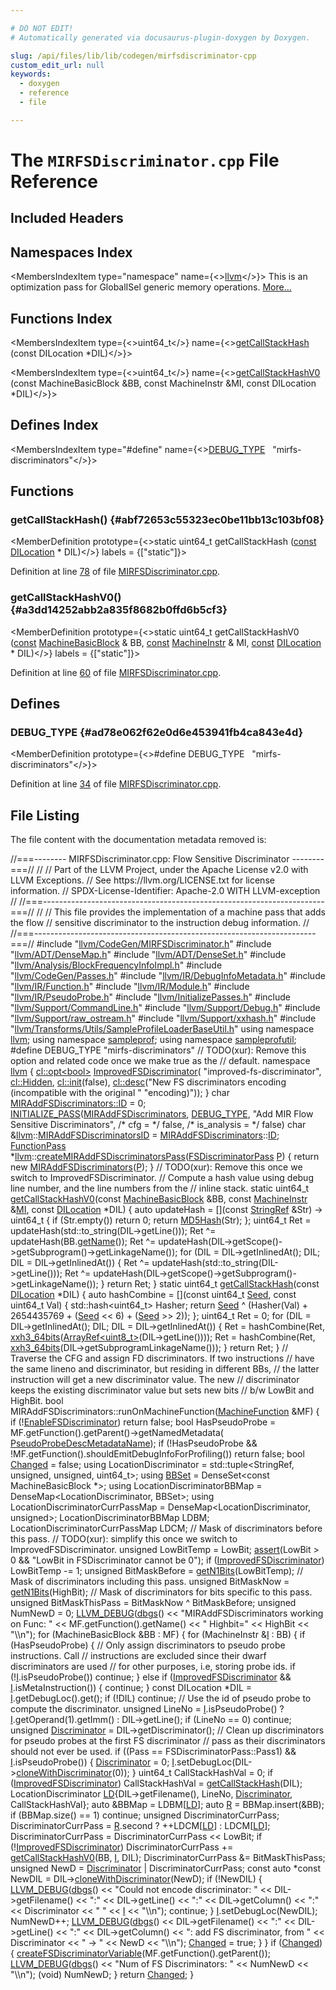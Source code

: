 ```yaml
---

# DO NOT EDIT!
# Automatically generated via docusaurus-plugin-doxygen by Doxygen.

slug: /api/files/lib/lib/codegen/mirfsdiscriminator-cpp
custom_edit_url: null
keywords:
  - doxygen
  - reference
  - file

---
```





# The `MIRFSDiscriminator.cpp` File Reference

<DoxygenPage pluginConfig={pluginConfig}>



## Included Headers

<IncludesList>
<IncludesListItem
  filePath="llvm/CodeGen/MIRFSDiscriminator.h"
  permalink="/docs/api/files/include/include/llvm/include/llvm/codegen/mirfsdiscriminator-h"
  isLocal="true" />
<IncludesListItem
  filePath="llvm/ADT/DenseMap.h"
  permalink="/docs/api/files/include/include/llvm/include/llvm/adt/densemap-h"
  isLocal="true" />
<IncludesListItem
  filePath="llvm/ADT/DenseSet.h"
  permalink="/docs/api/files/include/include/llvm/include/llvm/adt/denseset-h"
  isLocal="true" />
<IncludesListItem
  filePath="llvm/Analysis/BlockFrequencyInfoImpl.h"
  permalink="/docs/api/files/include/include/llvm/include/llvm/analysis/blockfrequencyinfoimpl-h"
  isLocal="true" />
<IncludesListItem
  filePath="llvm/CodeGen/Passes.h"
  permalink="/docs/api/files/include/include/llvm/include/llvm/codegen/passes-h"
  isLocal="true" />
<IncludesListItem
  filePath="llvm/IR/DebugInfoMetadata.h"
  permalink="/docs/api/files/include/include/llvm/include/llvm/ir/debuginfometadata-h"
  isLocal="true" />
<IncludesListItem
  filePath="llvm/IR/Function.h"
  permalink="/docs/api/files/include/include/llvm/include/llvm/ir/function-h"
  isLocal="true" />
<IncludesListItem
  filePath="llvm/IR/Module.h"
  permalink="/docs/api/files/include/include/llvm/include/llvm/ir/module-h"
  isLocal="true" />
<IncludesListItem
  filePath="llvm/IR/PseudoProbe.h"
  permalink="/docs/api/files/include/include/llvm/include/llvm/ir/pseudoprobe-h"
  isLocal="true" />
<IncludesListItem
  filePath="llvm/InitializePasses.h"
  permalink="/docs/api/files/include/include/llvm/initializepasses-h"
  isLocal="true" />
<IncludesListItem
  filePath="llvm/Support/CommandLine.h"
  permalink="/docs/api/files/include/include/llvm/include/llvm/support/commandline-h"
  isLocal="true" />
<IncludesListItem
  filePath="llvm/Support/Debug.h"
  permalink="/docs/api/files/include/include/llvm/include/llvm/support/debug-h"
  isLocal="true" />
<IncludesListItem
  filePath="llvm/Support/raw_ostream.h"
  permalink="/docs/api/files/include/include/llvm/include/llvm/support/raw-ostream-h"
  isLocal="true" />
<IncludesListItem
  filePath="llvm/Support/xxhash.h"
  permalink="/docs/api/files/include/include/llvm/include/llvm/support/xxhash-h"
  isLocal="true" />
<IncludesListItem
  filePath="llvm/Transforms/Utils/SampleProfileLoaderBaseUtil.h"
  permalink="/docs/api/files/include/include/llvm/include/llvm/transforms/include/llvm/transforms/utils/sampleprofileloaderbaseutil-h"
  isLocal="true" />
</IncludesList>

## Namespaces Index

<MembersIndex>

<MembersIndexItem
  type="namespace"
  name={<><a href="/docs/api/namespaces/llvm">llvm</a></>}>
This is an optimization pass for GlobalISel generic memory operations. <a href="/docs/api/namespaces/llvm/#details">More...</a>
</MembersIndexItem>

</MembersIndex>

## Functions Index

<MembersIndex>

<MembersIndexItem
  type={<>uint64&#95;t</>}
  name={<><a href="#abf72653c55323ec0be11bb13c103bf08">getCallStackHash</a> (const DILocation &#42;DIL)</>}>
</MembersIndexItem>

<MembersIndexItem
  type={<>uint64&#95;t</>}
  name={<><a href="#a3dd14252abb2a835f8682b0ffd6b5cf3">getCallStackHashV0</a> (const MachineBasicBlock &amp;BB, const MachineInstr &amp;MI, const DILocation &#42;DIL)</>}>
</MembersIndexItem>

</MembersIndex>

## Defines Index

<MembersIndex>

<MembersIndexItem
  type="#define"
  name={<><a href="#ad78e062f62e0d6e453941fb4ca843e4d">DEBUG&#95;TYPE</a>&nbsp;&nbsp;&nbsp;&quot;mirfs-discriminators&quot;</>}>
</MembersIndexItem>

</MembersIndex>


<SectionDefinition>

## Functions

### getCallStackHash() {#abf72653c55323ec0be11bb13c103bf08}

<MemberDefinition
  prototype={<>static uint64&#95;t getCallStackHash (<a href="/docs/api/files/lib/lib/target/lib/target/aarch64/aarch64promoteconstant-cpp/#a90f8350fecae261c25be85d38b451bff">const</a> <a href="/docs/api/classes/llvm/dilocation">DILocation</a> &#42; DIL)</>}
  labels = {["static"]}>

Definition at line <a href="#l00078">78</a> of file <a href="/docs/api/files/lib/lib/codegen/mirfsdiscriminator-cpp">MIRFSDiscriminator.cpp</a>.
</MemberDefinition>

### getCallStackHashV0() {#a3dd14252abb2a835f8682b0ffd6b5cf3}

<MemberDefinition
  prototype={<>static uint64&#95;t getCallStackHashV0 (<a href="/docs/api/files/lib/lib/target/lib/target/aarch64/aarch64promoteconstant-cpp/#a90f8350fecae261c25be85d38b451bff">const</a> <a href="/docs/api/classes/llvm/machinebasicblock">MachineBasicBlock</a> &amp; BB, <a href="/docs/api/files/lib/lib/target/lib/target/aarch64/aarch64promoteconstant-cpp/#a90f8350fecae261c25be85d38b451bff">const</a> <a href="/docs/api/classes/llvm/machineinstr">MachineInstr</a> &amp; MI, <a href="/docs/api/files/lib/lib/target/lib/target/aarch64/aarch64promoteconstant-cpp/#a90f8350fecae261c25be85d38b451bff">const</a> <a href="/docs/api/classes/llvm/dilocation">DILocation</a> &#42; DIL)</>}
  labels = {["static"]}>

Definition at line <a href="#l00060">60</a> of file <a href="/docs/api/files/lib/lib/codegen/mirfsdiscriminator-cpp">MIRFSDiscriminator.cpp</a>.
</MemberDefinition>

</SectionDefinition>

<SectionDefinition>

## Defines

### DEBUG&#95;TYPE {#ad78e062f62e0d6e453941fb4ca843e4d}

<MemberDefinition
  prototype={<>#define DEBUG&#95;TYPE&nbsp;&nbsp;&nbsp;&quot;mirfs-discriminators&quot;</>}>

Definition at line <a href="#l00034">34</a> of file <a href="/docs/api/files/lib/lib/codegen/mirfsdiscriminator-cpp">MIRFSDiscriminator.cpp</a>.
</MemberDefinition>

</SectionDefinition>

## File Listing

The file content with the documentation metadata removed is:

<ProgramListing>

<Link id="l00001" /><CodeLine lineNumber="1"><Highlight kind="comment">//===-------- MIRFSDiscriminator.cpp: Flow Sensitive Discriminator --------===//</Highlight><Highlight kind="normal"></Highlight></CodeLine>
<Link id="l00002" /><CodeLine lineNumber="2"><Highlight kind="normal"></Highlight><Highlight kind="comment">//</Highlight><Highlight kind="normal"></Highlight></CodeLine>
<Link id="l00003" /><CodeLine lineNumber="3"><Highlight kind="normal"></Highlight><Highlight kind="comment">// Part of the LLVM Project, under the Apache License v2.0 with LLVM Exceptions.</Highlight><Highlight kind="normal"></Highlight></CodeLine>
<Link id="l00004" /><CodeLine lineNumber="4"><Highlight kind="normal"></Highlight><Highlight kind="comment">// See https://llvm.org/LICENSE.txt for license information.</Highlight><Highlight kind="normal"></Highlight></CodeLine>
<Link id="l00005" /><CodeLine lineNumber="5"><Highlight kind="normal"></Highlight><Highlight kind="comment">// SPDX-License-Identifier: Apache-2.0 WITH LLVM-exception</Highlight><Highlight kind="normal"></Highlight></CodeLine>
<Link id="l00006" /><CodeLine lineNumber="6"><Highlight kind="normal"></Highlight><Highlight kind="comment">//</Highlight><Highlight kind="normal"></Highlight></CodeLine>
<Link id="l00007" /><CodeLine lineNumber="7"><Highlight kind="normal"></Highlight><Highlight kind="comment">//===----------------------------------------------------------------------===//</Highlight><Highlight kind="normal"></Highlight></CodeLine>
<Link id="l00008" /><CodeLine lineNumber="8"><Highlight kind="normal"></Highlight><Highlight kind="comment">//</Highlight><Highlight kind="normal"></Highlight></CodeLine>
<Link id="l00009" /><CodeLine lineNumber="9"><Highlight kind="normal"></Highlight><Highlight kind="comment">// This file provides the implementation of a machine pass that adds the flow</Highlight><Highlight kind="normal"></Highlight></CodeLine>
<Link id="l00010" /><CodeLine lineNumber="10"><Highlight kind="normal"></Highlight><Highlight kind="comment">// sensitive discriminator to the instruction debug information.</Highlight><Highlight kind="normal"></Highlight></CodeLine>
<Link id="l00011" /><CodeLine lineNumber="11"><Highlight kind="normal"></Highlight><Highlight kind="comment">//</Highlight><Highlight kind="normal"></Highlight></CodeLine>
<Link id="l00012" /><CodeLine lineNumber="12"><Highlight kind="normal"></Highlight><Highlight kind="comment">//===----------------------------------------------------------------------===//</Highlight><Highlight kind="normal"></Highlight></CodeLine>
<Link id="l00013" /><CodeLine lineNumber="13"><Highlight kind="normal"></Highlight></CodeLine>
<Link id="l00014" /><CodeLine lineNumber="14"><Highlight kind="normal"></Highlight><Highlight kind="preprocessor">#include &quot;<a href="/docs/api/files/include/include/llvm/include/llvm/codegen/mirfsdiscriminator-h">llvm/CodeGen/MIRFSDiscriminator.h</a>&quot;</Highlight><Highlight kind="normal"></Highlight></CodeLine>
<Link id="l00015" /><CodeLine lineNumber="15"><Highlight kind="normal"></Highlight><Highlight kind="preprocessor">#include &quot;<a href="/docs/api/files/include/include/llvm/include/llvm/adt/densemap-h">llvm/ADT/DenseMap.h</a>&quot;</Highlight><Highlight kind="normal"></Highlight></CodeLine>
<Link id="l00016" /><CodeLine lineNumber="16"><Highlight kind="normal"></Highlight><Highlight kind="preprocessor">#include &quot;<a href="/docs/api/files/include/include/llvm/include/llvm/adt/denseset-h">llvm/ADT/DenseSet.h</a>&quot;</Highlight><Highlight kind="normal"></Highlight></CodeLine>
<Link id="l00017" /><CodeLine lineNumber="17"><Highlight kind="normal"></Highlight><Highlight kind="preprocessor">#include &quot;<a href="/docs/api/files/include/include/llvm/include/llvm/analysis/blockfrequencyinfoimpl-h">llvm/Analysis/BlockFrequencyInfoImpl.h</a>&quot;</Highlight><Highlight kind="normal"></Highlight></CodeLine>
<Link id="l00018" /><CodeLine lineNumber="18"><Highlight kind="normal"></Highlight><Highlight kind="preprocessor">#include &quot;<a href="/docs/api/files/include/include/llvm/include/llvm/codegen/passes-h">llvm/CodeGen/Passes.h</a>&quot;</Highlight><Highlight kind="normal"></Highlight></CodeLine>
<Link id="l00019" /><CodeLine lineNumber="19"><Highlight kind="normal"></Highlight><Highlight kind="preprocessor">#include &quot;<a href="/docs/api/files/include/include/llvm/include/llvm/ir/debuginfometadata-h">llvm/IR/DebugInfoMetadata.h</a>&quot;</Highlight><Highlight kind="normal"></Highlight></CodeLine>
<Link id="l00020" /><CodeLine lineNumber="20"><Highlight kind="normal"></Highlight><Highlight kind="preprocessor">#include &quot;<a href="/docs/api/files/include/include/llvm/include/llvm/ir/function-h">llvm/IR/Function.h</a>&quot;</Highlight><Highlight kind="normal"></Highlight></CodeLine>
<Link id="l00021" /><CodeLine lineNumber="21"><Highlight kind="normal"></Highlight><Highlight kind="preprocessor">#include &quot;<a href="/docs/api/files/include/include/llvm/include/llvm/ir/module-h">llvm/IR/Module.h</a>&quot;</Highlight><Highlight kind="normal"></Highlight></CodeLine>
<Link id="l00022" /><CodeLine lineNumber="22"><Highlight kind="normal"></Highlight><Highlight kind="preprocessor">#include &quot;<a href="/docs/api/files/include/include/llvm/include/llvm/ir/pseudoprobe-h">llvm/IR/PseudoProbe.h</a>&quot;</Highlight><Highlight kind="normal"></Highlight></CodeLine>
<Link id="l00023" /><CodeLine lineNumber="23"><Highlight kind="normal"></Highlight><Highlight kind="preprocessor">#include &quot;<a href="/docs/api/files/include/include/llvm/initializepasses-h">llvm/InitializePasses.h</a>&quot;</Highlight><Highlight kind="normal"></Highlight></CodeLine>
<Link id="l00024" /><CodeLine lineNumber="24"><Highlight kind="normal"></Highlight><Highlight kind="preprocessor">#include &quot;<a href="/docs/api/files/include/include/llvm/include/llvm/support/commandline-h">llvm/Support/CommandLine.h</a>&quot;</Highlight><Highlight kind="normal"></Highlight></CodeLine>
<Link id="l00025" /><CodeLine lineNumber="25"><Highlight kind="normal"></Highlight><Highlight kind="preprocessor">#include &quot;<a href="/docs/api/files/include/include/llvm/include/llvm/support/debug-h">llvm/Support/Debug.h</a>&quot;</Highlight><Highlight kind="normal"></Highlight></CodeLine>
<Link id="l00026" /><CodeLine lineNumber="26"><Highlight kind="normal"></Highlight><Highlight kind="preprocessor">#include &quot;<a href="/docs/api/files/include/include/llvm/include/llvm/support/raw-ostream-h">llvm/Support/raw&#95;ostream.h</a>&quot;</Highlight><Highlight kind="normal"></Highlight></CodeLine>
<Link id="l00027" /><CodeLine lineNumber="27"><Highlight kind="normal"></Highlight><Highlight kind="preprocessor">#include &quot;<a href="/docs/api/files/include/include/llvm/include/llvm/support/xxhash-h">llvm/Support/xxhash.h</a>&quot;</Highlight><Highlight kind="normal"></Highlight></CodeLine>
<Link id="l00028" /><CodeLine lineNumber="28"><Highlight kind="normal"></Highlight><Highlight kind="preprocessor">#include &quot;<a href="/docs/api/files/include/include/llvm/include/llvm/transforms/include/llvm/transforms/utils/sampleprofileloaderbaseutil-h">llvm/Transforms/Utils/SampleProfileLoaderBaseUtil.h</a>&quot;</Highlight><Highlight kind="normal"></Highlight></CodeLine>
<Link id="l00029" /><CodeLine lineNumber="29"><Highlight kind="normal"></Highlight></CodeLine>
<Link id="l00030" /><CodeLine lineNumber="30"><Highlight kind="normal"></Highlight><Highlight kind="keyword">using namespace </Highlight><Highlight kind="normal"><a href="/docs/api/namespaces/llvm">llvm</a>;</Highlight></CodeLine>
<Link id="l00031" /><CodeLine lineNumber="31"><Highlight kind="normal"></Highlight><Highlight kind="keyword">using namespace </Highlight><Highlight kind="normal"><a href="/docs/api/namespaces/llvm/sampleprof">sampleprof</a>;</Highlight></CodeLine>
<Link id="l00032" /><CodeLine lineNumber="32"><Highlight kind="normal"></Highlight><Highlight kind="keyword">using namespace </Highlight><Highlight kind="normal"><a href="/docs/api/namespaces/llvm/sampleprofutil">sampleprofutil</a>;</Highlight></CodeLine>
<Link id="l00033" /><CodeLine lineNumber="33"><Highlight kind="normal"></Highlight></CodeLine>
<Link id="l00034" /><CodeLine lineNumber="34" lineLink="#ad78e062f62e0d6e453941fb4ca843e4d"><Highlight kind="normal"></Highlight><Highlight kind="preprocessor">#define DEBUG&#95;TYPE &quot;mirfs-discriminators&quot;</Highlight><Highlight kind="normal"></Highlight></CodeLine>
<Link id="l00035" /><CodeLine lineNumber="35"><Highlight kind="normal"></Highlight></CodeLine>
<Link id="l00036" /><CodeLine lineNumber="36"><Highlight kind="normal"></Highlight><Highlight kind="comment">// TODO(xur): Remove this option and related code once we make true as the</Highlight><Highlight kind="normal"></Highlight></CodeLine>
<Link id="l00037" /><CodeLine lineNumber="37"><Highlight kind="normal"></Highlight><Highlight kind="comment">// default.</Highlight><Highlight kind="normal"></Highlight></CodeLine>
<Link id="l00038" /><CodeLine lineNumber="38"><Highlight kind="normal"></Highlight><Highlight kind="keyword">namespace </Highlight><Highlight kind="normal"><a href="/docs/api/namespaces/llvm">llvm</a> &#123;</Highlight></CodeLine>
<Link id="l00039" /><CodeLine lineNumber="39"><Highlight kind="normal"><a href="/docs/api/classes/llvm/cl/opt">cl::opt&lt;bool&gt;</a> <a href="/docs/api/namespaces/llvm/#a90b03a5ed7ead5551ff645caf7804633">ImprovedFSDiscriminator</a>(</Highlight></CodeLine>
<Link id="l00040" /><CodeLine lineNumber="40"><Highlight kind="normal">    </Highlight><Highlight kind="stringliteral">&quot;improved-fs-discriminator&quot;</Highlight><Highlight kind="normal">, <a href="/docs/api/namespaces/llvm/cl/#a68075925a54790e71ca790e1d4f21a40a263ac008d8d31f13ce460395fc4cf7e6">cl::Hidden</a>, <a href="/docs/api/namespaces/llvm/cl/#ac12e6a8f3a1b511f0dee2ed6de0ae806">cl::init</a>(</Highlight><Highlight kind="keyword">false</Highlight><Highlight kind="normal">),</Highlight></CodeLine>
<Link id="l00041" /><CodeLine lineNumber="41"><Highlight kind="normal">    <a href="/docs/api/structs/llvm/cl/desc">cl::desc</a>(</Highlight><Highlight kind="stringliteral">&quot;New FS discriminators encoding (incompatible with the original &quot;</Highlight><Highlight kind="normal"></Highlight></CodeLine>
<Link id="l00042" /><CodeLine lineNumber="42"><Highlight kind="normal">             </Highlight><Highlight kind="stringliteral">&quot;encoding)&quot;</Highlight><Highlight kind="normal">));</Highlight></CodeLine>
<Link id="l00043" /><CodeLine lineNumber="43"><Highlight kind="normal">&#125;</Highlight></CodeLine>
<Link id="l00044" /><CodeLine lineNumber="44"><Highlight kind="normal"></Highlight></CodeLine>
<Link id="l00045" /><CodeLine lineNumber="45"><Highlight kind="normal"></Highlight><Highlight kind="keywordtype">char</Highlight><Highlight kind="normal"> <a href="/docs/api/classes/llvm/miraddfsdiscriminators/#ae58d5a039d3c614f3c71e2db8346289a">MIRAddFSDiscriminators::ID</a> = 0;</Highlight></CodeLine>
<Link id="l00046" /><CodeLine lineNumber="46"><Highlight kind="normal"></Highlight></CodeLine>
<Link id="l00047" /><CodeLine lineNumber="47"><Highlight kind="normal"><a href="/docs/api/files/include/include/llvm/passsupport-h/#af807c9595d50b45c0008924c4679c85c">INITIALIZE&#95;PASS</a>(<a href="/docs/api/classes/llvm/miraddfsdiscriminators">MIRAddFSDiscriminators</a>, <a href="/docs/api/files/include/include/llvm/include/llvm/adt/genericcycleimpl-h/#ad78e062f62e0d6e453941fb4ca843e4d">DEBUG&#95;TYPE</a>,</Highlight></CodeLine>
<Link id="l00048" /><CodeLine lineNumber="48"><Highlight kind="normal">                </Highlight><Highlight kind="stringliteral">&quot;Add MIR Flow Sensitive Discriminators&quot;</Highlight><Highlight kind="normal">,</Highlight></CodeLine>
<Link id="l00049" /><CodeLine lineNumber="49"><Highlight kind="normal">                </Highlight><Highlight kind="comment">/&#42; cfg = &#42;/</Highlight><Highlight kind="normal"> </Highlight><Highlight kind="keyword">false</Highlight><Highlight kind="normal">, </Highlight><Highlight kind="comment">/&#42; is&#95;analysis = &#42;/</Highlight><Highlight kind="normal"> </Highlight><Highlight kind="keyword">false</Highlight><Highlight kind="normal">)</Highlight></CodeLine>
<Link id="l00050" /><CodeLine lineNumber="50"><Highlight kind="normal"></Highlight></CodeLine>
<Link id="l00051" /><CodeLine lineNumber="51"><Highlight kind="normal">char &amp;<a href="/docs/api/namespaces/llvm">llvm</a>::<a href="/docs/api/namespaces/llvm/#aff0f9ad49b94528b03f96348c9e86766">MIRAddFSDiscriminatorsID</a> = <a href="/docs/api/classes/llvm/miraddfsdiscriminators">MIRAddFSDiscriminators</a>::<a href="/docs/api/namespaces/llvm/callingconv/#abdf8cf606905c10634e831390981b0ed">ID</a>;</Highlight></CodeLine>
<Link id="l00052" /><CodeLine lineNumber="52"><Highlight kind="normal"></Highlight></CodeLine>
<Link id="l00053" /><CodeLine lineNumber="53"><Highlight kind="normal"><a href="/docs/api/classes/llvm/functionpass">FunctionPass</a> &#42;<a href="/docs/api/namespaces/llvm">llvm</a>::<a href="/docs/api/namespaces/llvm/#a6571fcc094cdcae5849b2e4252629db4">createMIRAddFSDiscriminatorsPass</a>(<a href="/docs/api/namespaces/llvm/sampleprof/#a702f69807459cc25db5754a5f179d3fc">FSDiscriminatorPass</a> <a href="/docs/api/files/lib/lib/option/option-cpp/#a04665169063c8ca1f2ea96c27fc7c2b2">P</a>) &#123;</Highlight></CodeLine>
<Link id="l00054" /><CodeLine lineNumber="54"><Highlight kind="normal">  </Highlight><Highlight kind="keywordflow">return</Highlight><Highlight kind="normal"> </Highlight><Highlight kind="keyword">new</Highlight><Highlight kind="normal"> <a href="/docs/api/classes/llvm/miraddfsdiscriminators">MIRAddFSDiscriminators</a>(<a href="/docs/api/files/lib/lib/option/option-cpp/#a04665169063c8ca1f2ea96c27fc7c2b2">P</a>);</Highlight></CodeLine>
<Link id="l00055" /><CodeLine lineNumber="55"><Highlight kind="normal">&#125;</Highlight></CodeLine>
<Link id="l00056" /><CodeLine lineNumber="56"><Highlight kind="normal"></Highlight></CodeLine>
<Link id="l00057" /><CodeLine lineNumber="57"><Highlight kind="normal"></Highlight><Highlight kind="comment">// TODO(xur): Remove this once we switch to ImprovedFSDiscriminator.</Highlight><Highlight kind="normal"></Highlight></CodeLine>
<Link id="l00058" /><CodeLine lineNumber="58"><Highlight kind="normal"></Highlight><Highlight kind="comment">// Compute a hash value using debug line number, and the line numbers from the</Highlight><Highlight kind="normal"></Highlight></CodeLine>
<Link id="l00059" /><CodeLine lineNumber="59"><Highlight kind="normal"></Highlight><Highlight kind="comment">// inline stack.</Highlight><Highlight kind="normal"></Highlight></CodeLine>
<Link id="l00060" /><CodeLine lineNumber="60" lineLink="#a3dd14252abb2a835f8682b0ffd6b5cf3"><Highlight kind="normal"></Highlight><Highlight kind="keyword">static</Highlight><Highlight kind="normal"> uint64&#95;t <a href="#a3dd14252abb2a835f8682b0ffd6b5cf3">getCallStackHashV0</a>(</Highlight><Highlight kind="keyword">const</Highlight><Highlight kind="normal"> <a href="/docs/api/classes/llvm/machinebasicblock">MachineBasicBlock</a> &amp;BB,</Highlight></CodeLine>
<Link id="l00061" /><CodeLine lineNumber="61"><Highlight kind="normal">                                   </Highlight><Highlight kind="keyword">const</Highlight><Highlight kind="normal"> <a href="/docs/api/classes/llvm/machineinstr">MachineInstr</a> &amp;<a href="/docs/api/files/lib/lib/codegen/lib/codegen/globalisel/irtranslator-cpp/#abe44dfdea65b4f7e11e0a608ab708b76">MI</a>,</Highlight></CodeLine>
<Link id="l00062" /><CodeLine lineNumber="62"><Highlight kind="normal">                                   </Highlight><Highlight kind="keyword">const</Highlight><Highlight kind="normal"> <a href="/docs/api/classes/llvm/dilocation">DILocation</a> &#42;DIL) &#123;</Highlight></CodeLine>
<Link id="l00063" /><CodeLine lineNumber="63"><Highlight kind="normal">  </Highlight><Highlight kind="keyword">auto</Highlight><Highlight kind="normal"> updateHash = &#91;&#93;(</Highlight><Highlight kind="keyword">const</Highlight><Highlight kind="normal"> <a href="/docs/api/classes/llvm/stringref">StringRef</a> &amp;Str) -&gt; uint64&#95;t &#123;</Highlight></CodeLine>
<Link id="l00064" /><CodeLine lineNumber="64"><Highlight kind="normal">    </Highlight><Highlight kind="keywordflow">if</Highlight><Highlight kind="normal"> (Str.empty())</Highlight></CodeLine>
<Link id="l00065" /><CodeLine lineNumber="65"><Highlight kind="normal">      </Highlight><Highlight kind="keywordflow">return</Highlight><Highlight kind="normal"> 0;</Highlight></CodeLine>
<Link id="l00066" /><CodeLine lineNumber="66"><Highlight kind="normal">    </Highlight><Highlight kind="keywordflow">return</Highlight><Highlight kind="normal"> <a href="/docs/api/namespaces/llvm/sampleprof/#a8e89e6935aaf48cde9d60fd12a3dae0f">MD5Hash</a>(Str);</Highlight></CodeLine>
<Link id="l00067" /><CodeLine lineNumber="67"><Highlight kind="normal">  &#125;;</Highlight></CodeLine>
<Link id="l00068" /><CodeLine lineNumber="68"><Highlight kind="normal">  uint64&#95;t Ret = updateHash(std::to&#95;string(DIL-&gt;getLine()));</Highlight></CodeLine>
<Link id="l00069" /><CodeLine lineNumber="69"><Highlight kind="normal">  Ret ^= updateHash(BB.<a href="/docs/api/classes/llvm/machinebasicblock/#aedf6cb1135961f41f39dc58ca8576123">getName</a>());</Highlight></CodeLine>
<Link id="l00070" /><CodeLine lineNumber="70"><Highlight kind="normal">  Ret ^= updateHash(DIL-&gt;getScope()-&gt;getSubprogram()-&gt;getLinkageName());</Highlight></CodeLine>
<Link id="l00071" /><CodeLine lineNumber="71"><Highlight kind="normal">  </Highlight><Highlight kind="keywordflow">for</Highlight><Highlight kind="normal"> (DIL = DIL-&gt;getInlinedAt(); DIL; DIL = DIL-&gt;getInlinedAt()) &#123;</Highlight></CodeLine>
<Link id="l00072" /><CodeLine lineNumber="72"><Highlight kind="normal">    Ret ^= updateHash(std::to&#95;string(DIL-&gt;getLine()));</Highlight></CodeLine>
<Link id="l00073" /><CodeLine lineNumber="73"><Highlight kind="normal">    Ret ^= updateHash(DIL-&gt;getScope()-&gt;getSubprogram()-&gt;getLinkageName());</Highlight></CodeLine>
<Link id="l00074" /><CodeLine lineNumber="74"><Highlight kind="normal">  &#125;</Highlight></CodeLine>
<Link id="l00075" /><CodeLine lineNumber="75"><Highlight kind="normal">  </Highlight><Highlight kind="keywordflow">return</Highlight><Highlight kind="normal"> Ret;</Highlight></CodeLine>
<Link id="l00076" /><CodeLine lineNumber="76"><Highlight kind="normal">&#125;</Highlight></CodeLine>
<Link id="l00077" /><CodeLine lineNumber="77"><Highlight kind="normal"></Highlight></CodeLine>
<Link id="l00078" /><CodeLine lineNumber="78" lineLink="#abf72653c55323ec0be11bb13c103bf08"><Highlight kind="normal"></Highlight><Highlight kind="keyword">static</Highlight><Highlight kind="normal"> uint64&#95;t <a href="#abf72653c55323ec0be11bb13c103bf08">getCallStackHash</a>(</Highlight><Highlight kind="keyword">const</Highlight><Highlight kind="normal"> <a href="/docs/api/classes/llvm/dilocation">DILocation</a> &#42;DIL) &#123;</Highlight></CodeLine>
<Link id="l00079" /><CodeLine lineNumber="79"><Highlight kind="normal">  </Highlight><Highlight kind="keyword">auto</Highlight><Highlight kind="normal"> hashCombine = &#91;&#93;(</Highlight><Highlight kind="keyword">const</Highlight><Highlight kind="normal"> uint64&#95;t <a href="/docs/api/files/lib/lib/support/randomnumbergenerator-cpp/#a0c7bb0b4761ae4c3f875fb9b0a235a93">Seed</a>, </Highlight><Highlight kind="keyword">const</Highlight><Highlight kind="normal"> uint64&#95;t Val) &#123;</Highlight></CodeLine>
<Link id="l00080" /><CodeLine lineNumber="80"><Highlight kind="normal">    std::hash&lt;uint64&#95;t&gt; Hasher;</Highlight></CodeLine>
<Link id="l00081" /><CodeLine lineNumber="81"><Highlight kind="normal">    </Highlight><Highlight kind="keywordflow">return</Highlight><Highlight kind="normal"> <a href="/docs/api/files/lib/lib/support/randomnumbergenerator-cpp/#a0c7bb0b4761ae4c3f875fb9b0a235a93">Seed</a> ^ (Hasher(Val) + 2654435769 + (<a href="/docs/api/files/lib/lib/support/randomnumbergenerator-cpp/#a0c7bb0b4761ae4c3f875fb9b0a235a93">Seed</a> &lt;&lt; 6) + (<a href="/docs/api/files/lib/lib/support/randomnumbergenerator-cpp/#a0c7bb0b4761ae4c3f875fb9b0a235a93">Seed</a> &gt;&gt; 2));</Highlight></CodeLine>
<Link id="l00082" /><CodeLine lineNumber="82"><Highlight kind="normal">  &#125;;</Highlight></CodeLine>
<Link id="l00083" /><CodeLine lineNumber="83"><Highlight kind="normal">  uint64&#95;t Ret = 0;</Highlight></CodeLine>
<Link id="l00084" /><CodeLine lineNumber="84"><Highlight kind="normal">  </Highlight><Highlight kind="keywordflow">for</Highlight><Highlight kind="normal"> (DIL = DIL-&gt;getInlinedAt(); DIL; DIL = DIL-&gt;getInlinedAt()) &#123;</Highlight></CodeLine>
<Link id="l00085" /><CodeLine lineNumber="85"><Highlight kind="normal">    Ret = hashCombine(Ret, <a href="/docs/api/namespaces/llvm/#a23db35042db15bf83edbd2250ea0ee90">xxh3&#95;64bits</a>(<a href="/docs/api/classes/llvm/arrayref">ArrayRef&lt;uint8&#95;t&gt;</a>(DIL-&gt;getLine())));</Highlight></CodeLine>
<Link id="l00086" /><CodeLine lineNumber="86"><Highlight kind="normal">    Ret = hashCombine(Ret, <a href="/docs/api/namespaces/llvm/#a23db35042db15bf83edbd2250ea0ee90">xxh3&#95;64bits</a>(DIL-&gt;getSubprogramLinkageName()));</Highlight></CodeLine>
<Link id="l00087" /><CodeLine lineNumber="87"><Highlight kind="normal">  &#125;</Highlight></CodeLine>
<Link id="l00088" /><CodeLine lineNumber="88"><Highlight kind="normal">  </Highlight><Highlight kind="keywordflow">return</Highlight><Highlight kind="normal"> Ret;</Highlight></CodeLine>
<Link id="l00089" /><CodeLine lineNumber="89"><Highlight kind="normal">&#125;</Highlight></CodeLine>
<Link id="l00090" /><CodeLine lineNumber="90"><Highlight kind="normal"></Highlight></CodeLine>
<Link id="l00091" /><CodeLine lineNumber="91"><Highlight kind="normal"></Highlight><Highlight kind="comment">// Traverse the CFG and assign FD discriminators. If two instructions</Highlight><Highlight kind="normal"></Highlight></CodeLine>
<Link id="l00092" /><CodeLine lineNumber="92"><Highlight kind="normal"></Highlight><Highlight kind="comment">// have the same lineno and discriminator, but residing in different BBs,</Highlight><Highlight kind="normal"></Highlight></CodeLine>
<Link id="l00093" /><CodeLine lineNumber="93"><Highlight kind="normal"></Highlight><Highlight kind="comment">// the latter instruction will get a new discriminator value. The new</Highlight><Highlight kind="normal"></Highlight></CodeLine>
<Link id="l00094" /><CodeLine lineNumber="94"><Highlight kind="normal"></Highlight><Highlight kind="comment">// discriminator keeps the existing discriminator value but sets new bits</Highlight><Highlight kind="normal"></Highlight></CodeLine>
<Link id="l00095" /><CodeLine lineNumber="95"><Highlight kind="normal"></Highlight><Highlight kind="comment">// b/w LowBit and HighBit.</Highlight><Highlight kind="normal"></Highlight></CodeLine>
<Link id="l00096" /><CodeLine lineNumber="96"><Highlight kind="normal"></Highlight><Highlight kind="keywordtype">bool</Highlight><Highlight kind="normal"> MIRAddFSDiscriminators::runOnMachineFunction(<a href="/docs/api/classes/llvm/machinefunction">MachineFunction</a> &amp;MF) &#123;</Highlight></CodeLine>
<Link id="l00097" /><CodeLine lineNumber="97"><Highlight kind="normal">  </Highlight><Highlight kind="keywordflow">if</Highlight><Highlight kind="normal"> (!<a href="/docs/api/namespaces/llvm/#a61cf315897c96016607a2b8d5916a64d">EnableFSDiscriminator</a>)</Highlight></CodeLine>
<Link id="l00098" /><CodeLine lineNumber="98"><Highlight kind="normal">    </Highlight><Highlight kind="keywordflow">return</Highlight><Highlight kind="normal"> </Highlight><Highlight kind="keyword">false</Highlight><Highlight kind="normal">;</Highlight></CodeLine>
<Link id="l00099" /><CodeLine lineNumber="99"><Highlight kind="normal"></Highlight></CodeLine>
<Link id="l00100" /><CodeLine lineNumber="100"><Highlight kind="normal">  </Highlight><Highlight kind="keywordtype">bool</Highlight><Highlight kind="normal"> HasPseudoProbe = MF.getFunction().getParent()-&gt;getNamedMetadata(</Highlight></CodeLine>
<Link id="l00101" /><CodeLine lineNumber="101"><Highlight kind="normal">      <a href="/docs/api/namespaces/llvm/#afe8cddc1b878bbfc7598e672f96cfbf1">PseudoProbeDescMetadataName</a>);</Highlight></CodeLine>
<Link id="l00102" /><CodeLine lineNumber="102"><Highlight kind="normal"></Highlight></CodeLine>
<Link id="l00103" /><CodeLine lineNumber="103"><Highlight kind="normal">  </Highlight><Highlight kind="keywordflow">if</Highlight><Highlight kind="normal"> (!HasPseudoProbe &amp;&amp; !MF.getFunction().shouldEmitDebugInfoForProfiling())</Highlight></CodeLine>
<Link id="l00104" /><CodeLine lineNumber="104"><Highlight kind="normal">    </Highlight><Highlight kind="keywordflow">return</Highlight><Highlight kind="normal"> </Highlight><Highlight kind="keyword">false</Highlight><Highlight kind="normal">;</Highlight></CodeLine>
<Link id="l00105" /><CodeLine lineNumber="105"><Highlight kind="normal"></Highlight></CodeLine>
<Link id="l00106" /><CodeLine lineNumber="106"><Highlight kind="normal">  </Highlight><Highlight kind="keywordtype">bool</Highlight><Highlight kind="normal"> <a href="/docs/api/groups/arcopt/#gaa57b1a4e6a1c79233913139635169cf1">Changed</a> = </Highlight><Highlight kind="keyword">false</Highlight><Highlight kind="normal">;</Highlight></CodeLine>
<Link id="l00107" /><CodeLine lineNumber="107"><Highlight kind="normal">  </Highlight><Highlight kind="keyword">using </Highlight><Highlight kind="normal">LocationDiscriminator =</Highlight></CodeLine>
<Link id="l00108" /><CodeLine lineNumber="108"><Highlight kind="normal">      std::tuple&lt;StringRef, unsigned, unsigned, uint64&#95;t&gt;;</Highlight></CodeLine>
<Link id="l00109" /><CodeLine lineNumber="109"><Highlight kind="normal">  </Highlight><Highlight kind="keyword">using </Highlight><Highlight kind="normal"><a href="/docs/api/namespaces/anonymous-structurizecfg-cpp-/#a68d8ef4336337d48e93d2695078eaa8a">BBSet</a> = DenseSet&lt;const MachineBasicBlock &#42;&gt;;</Highlight></CodeLine>
<Link id="l00110" /><CodeLine lineNumber="110"><Highlight kind="normal">  </Highlight><Highlight kind="keyword">using </Highlight><Highlight kind="normal">LocationDiscriminatorBBMap = DenseMap&lt;LocationDiscriminator, BBSet&gt;;</Highlight></CodeLine>
<Link id="l00111" /><CodeLine lineNumber="111"><Highlight kind="normal">  </Highlight><Highlight kind="keyword">using </Highlight><Highlight kind="normal">LocationDiscriminatorCurrPassMap =</Highlight></CodeLine>
<Link id="l00112" /><CodeLine lineNumber="112"><Highlight kind="normal">      DenseMap&lt;LocationDiscriminator, unsigned&gt;;</Highlight></CodeLine>
<Link id="l00113" /><CodeLine lineNumber="113"><Highlight kind="normal"></Highlight></CodeLine>
<Link id="l00114" /><CodeLine lineNumber="114"><Highlight kind="normal">  LocationDiscriminatorBBMap LDBM;</Highlight></CodeLine>
<Link id="l00115" /><CodeLine lineNumber="115"><Highlight kind="normal">  LocationDiscriminatorCurrPassMap LDCM;</Highlight></CodeLine>
<Link id="l00116" /><CodeLine lineNumber="116"><Highlight kind="normal"></Highlight></CodeLine>
<Link id="l00117" /><CodeLine lineNumber="117"><Highlight kind="normal">  </Highlight><Highlight kind="comment">// Mask of discriminators before this pass.</Highlight><Highlight kind="normal"></Highlight></CodeLine>
<Link id="l00118" /><CodeLine lineNumber="118"><Highlight kind="normal">  </Highlight><Highlight kind="comment">// TODO(xur): simplify this once we switch to ImprovedFSDiscriminator.</Highlight><Highlight kind="normal"></Highlight></CodeLine>
<Link id="l00119" /><CodeLine lineNumber="119"><Highlight kind="normal">  </Highlight><Highlight kind="keywordtype">unsigned</Highlight><Highlight kind="normal"> LowBitTemp = LowBit;</Highlight></CodeLine>
<Link id="l00120" /><CodeLine lineNumber="120"><Highlight kind="normal">  <a href="/docs/api/files/lib/lib/target/lib/target/amdgpu/silowercontrolflow-cpp/#a4868c5d81c5ccc98c47aeab6244346a0">assert</a>(LowBit &gt; 0 &amp;&amp; </Highlight><Highlight kind="stringliteral">&quot;LowBit in FSDiscriminator cannot be 0&quot;</Highlight><Highlight kind="normal">);</Highlight></CodeLine>
<Link id="l00121" /><CodeLine lineNumber="121"><Highlight kind="normal">  </Highlight><Highlight kind="keywordflow">if</Highlight><Highlight kind="normal"> (<a href="/docs/api/namespaces/llvm/#a90b03a5ed7ead5551ff645caf7804633">ImprovedFSDiscriminator</a>)</Highlight></CodeLine>
<Link id="l00122" /><CodeLine lineNumber="122"><Highlight kind="normal">    LowBitTemp -= 1;</Highlight></CodeLine>
<Link id="l00123" /><CodeLine lineNumber="123"><Highlight kind="normal">  </Highlight><Highlight kind="keywordtype">unsigned</Highlight><Highlight kind="normal"> BitMaskBefore = <a href="/docs/api/namespaces/llvm/#aa860d116fc20fde892f7485b706f9139">getN1Bits</a>(LowBitTemp);</Highlight></CodeLine>
<Link id="l00124" /><CodeLine lineNumber="124"><Highlight kind="normal">  </Highlight><Highlight kind="comment">// Mask of discriminators including this pass.</Highlight><Highlight kind="normal"></Highlight></CodeLine>
<Link id="l00125" /><CodeLine lineNumber="125"><Highlight kind="normal">  </Highlight><Highlight kind="keywordtype">unsigned</Highlight><Highlight kind="normal"> BitMaskNow = <a href="/docs/api/namespaces/llvm/#aa860d116fc20fde892f7485b706f9139">getN1Bits</a>(HighBit);</Highlight></CodeLine>
<Link id="l00126" /><CodeLine lineNumber="126"><Highlight kind="normal">  </Highlight><Highlight kind="comment">// Mask of discriminators for bits specific to this pass.</Highlight><Highlight kind="normal"></Highlight></CodeLine>
<Link id="l00127" /><CodeLine lineNumber="127"><Highlight kind="normal">  </Highlight><Highlight kind="keywordtype">unsigned</Highlight><Highlight kind="normal"> BitMaskThisPass = BitMaskNow ^ BitMaskBefore;</Highlight></CodeLine>
<Link id="l00128" /><CodeLine lineNumber="128"><Highlight kind="normal">  </Highlight><Highlight kind="keywordtype">unsigned</Highlight><Highlight kind="normal"> NumNewD = 0;</Highlight></CodeLine>
<Link id="l00129" /><CodeLine lineNumber="129"><Highlight kind="normal"></Highlight></CodeLine>
<Link id="l00130" /><CodeLine lineNumber="130"><Highlight kind="normal">  <a href="/docs/api/files/include/include/llvm/include/llvm/support/debug-h/#a196897517069dda1bdb549e24468f7d7">LLVM&#95;DEBUG</a>(<a href="/docs/api/namespaces/llvm/#a7c46c742c31be54870e2038048e6b391">dbgs</a>() &lt;&lt; </Highlight><Highlight kind="stringliteral">&quot;MIRAddFSDiscriminators working on Func: &quot;</Highlight><Highlight kind="normal"></Highlight></CodeLine>
<Link id="l00131" /><CodeLine lineNumber="131"><Highlight kind="normal">                    &lt;&lt; MF.getFunction().getName() &lt;&lt; </Highlight><Highlight kind="stringliteral">&quot; Highbit=&quot;</Highlight><Highlight kind="normal"> &lt;&lt; HighBit</Highlight></CodeLine>
<Link id="l00132" /><CodeLine lineNumber="132"><Highlight kind="normal">                    &lt;&lt; </Highlight><Highlight kind="stringliteral">&quot;\\n&quot;</Highlight><Highlight kind="normal">);</Highlight></CodeLine>
<Link id="l00133" /><CodeLine lineNumber="133"><Highlight kind="normal"></Highlight></CodeLine>
<Link id="l00134" /><CodeLine lineNumber="134"><Highlight kind="normal">  </Highlight><Highlight kind="keywordflow">for</Highlight><Highlight kind="normal"> (MachineBasicBlock &amp;BB : MF) &#123;</Highlight></CodeLine>
<Link id="l00135" /><CodeLine lineNumber="135"><Highlight kind="normal">    </Highlight><Highlight kind="keywordflow">for</Highlight><Highlight kind="normal"> (MachineInstr &amp;<a href="/docs/api/files/lib/lib/support/md5-cpp/#ac0eafdc9ee161b71e7af98af736952fd">I</a> : BB) &#123;</Highlight></CodeLine>
<Link id="l00136" /><CodeLine lineNumber="136"><Highlight kind="normal">      </Highlight><Highlight kind="keywordflow">if</Highlight><Highlight kind="normal"> (HasPseudoProbe) &#123;</Highlight></CodeLine>
<Link id="l00137" /><CodeLine lineNumber="137"><Highlight kind="normal">        </Highlight><Highlight kind="comment">// Only assign discriminators to pseudo probe instructions. Call</Highlight><Highlight kind="normal"></Highlight></CodeLine>
<Link id="l00138" /><CodeLine lineNumber="138"><Highlight kind="normal">        </Highlight><Highlight kind="comment">// instructions are excluded since their dwarf discriminators are used</Highlight><Highlight kind="normal"></Highlight></CodeLine>
<Link id="l00139" /><CodeLine lineNumber="139"><Highlight kind="normal">        </Highlight><Highlight kind="comment">// for other purposes, i.e, storing probe ids.</Highlight><Highlight kind="normal"></Highlight></CodeLine>
<Link id="l00140" /><CodeLine lineNumber="140"><Highlight kind="normal">        </Highlight><Highlight kind="keywordflow">if</Highlight><Highlight kind="normal"> (!<a href="/docs/api/files/lib/lib/support/md5-cpp/#ac0eafdc9ee161b71e7af98af736952fd">I</a>.isPseudoProbe())</Highlight></CodeLine>
<Link id="l00141" /><CodeLine lineNumber="141"><Highlight kind="normal">          </Highlight><Highlight kind="keywordflow">continue</Highlight><Highlight kind="normal">;</Highlight></CodeLine>
<Link id="l00142" /><CodeLine lineNumber="142"><Highlight kind="normal">      &#125; </Highlight><Highlight kind="keywordflow">else</Highlight><Highlight kind="normal"> </Highlight><Highlight kind="keywordflow">if</Highlight><Highlight kind="normal"> (<a href="/docs/api/namespaces/llvm/#a90b03a5ed7ead5551ff645caf7804633">ImprovedFSDiscriminator</a> &amp;&amp; <a href="/docs/api/files/lib/lib/support/md5-cpp/#ac0eafdc9ee161b71e7af98af736952fd">I</a>.isMetaInstruction()) &#123;</Highlight></CodeLine>
<Link id="l00143" /><CodeLine lineNumber="143"><Highlight kind="normal">        </Highlight><Highlight kind="keywordflow">continue</Highlight><Highlight kind="normal">;</Highlight></CodeLine>
<Link id="l00144" /><CodeLine lineNumber="144"><Highlight kind="normal">      &#125;</Highlight></CodeLine>
<Link id="l00145" /><CodeLine lineNumber="145"><Highlight kind="normal">      </Highlight><Highlight kind="keyword">const</Highlight><Highlight kind="normal"> DILocation &#42;DIL = <a href="/docs/api/files/lib/lib/support/md5-cpp/#ac0eafdc9ee161b71e7af98af736952fd">I</a>.getDebugLoc().get();</Highlight></CodeLine>
<Link id="l00146" /><CodeLine lineNumber="146"><Highlight kind="normal">      </Highlight><Highlight kind="keywordflow">if</Highlight><Highlight kind="normal"> (!DIL)</Highlight></CodeLine>
<Link id="l00147" /><CodeLine lineNumber="147"><Highlight kind="normal">        </Highlight><Highlight kind="keywordflow">continue</Highlight><Highlight kind="normal">;</Highlight></CodeLine>
<Link id="l00148" /><CodeLine lineNumber="148"><Highlight kind="normal"></Highlight></CodeLine>
<Link id="l00149" /><CodeLine lineNumber="149"><Highlight kind="normal">      </Highlight><Highlight kind="comment">// Use the id of pseudo probe to compute the discriminator.</Highlight><Highlight kind="normal"></Highlight></CodeLine>
<Link id="l00150" /><CodeLine lineNumber="150"><Highlight kind="normal">      </Highlight><Highlight kind="keywordtype">unsigned</Highlight><Highlight kind="normal"> LineNo =</Highlight></CodeLine>
<Link id="l00151" /><CodeLine lineNumber="151"><Highlight kind="normal">          <a href="/docs/api/files/lib/lib/support/md5-cpp/#ac0eafdc9ee161b71e7af98af736952fd">I</a>.isPseudoProbe() ? <a href="/docs/api/files/lib/lib/support/md5-cpp/#ac0eafdc9ee161b71e7af98af736952fd">I</a>.getOperand(1).getImm() : DIL-&gt;getLine();</Highlight></CodeLine>
<Link id="l00152" /><CodeLine lineNumber="152"><Highlight kind="normal">      </Highlight><Highlight kind="keywordflow">if</Highlight><Highlight kind="normal"> (LineNo == 0)</Highlight></CodeLine>
<Link id="l00153" /><CodeLine lineNumber="153"><Highlight kind="normal">        </Highlight><Highlight kind="keywordflow">continue</Highlight><Highlight kind="normal">;</Highlight></CodeLine>
<Link id="l00154" /><CodeLine lineNumber="154"><Highlight kind="normal">      </Highlight><Highlight kind="keywordtype">unsigned</Highlight><Highlight kind="normal"> <a href="/docs/api/namespaces/llvm/logicalview/#a9696bc411b0a7022c2cc78bff5173cefa3d07d09db1423c8da8e60b5f36d2d903">Discriminator</a> = DIL-&gt;getDiscriminator();</Highlight></CodeLine>
<Link id="l00155" /><CodeLine lineNumber="155"><Highlight kind="normal">      </Highlight><Highlight kind="comment">// Clean up discriminators for pseudo probes at the first FS discriminator</Highlight><Highlight kind="normal"></Highlight></CodeLine>
<Link id="l00156" /><CodeLine lineNumber="156"><Highlight kind="normal">      </Highlight><Highlight kind="comment">// pass as their discriminators should not ever be used.</Highlight><Highlight kind="normal"></Highlight></CodeLine>
<Link id="l00157" /><CodeLine lineNumber="157"><Highlight kind="normal">      </Highlight><Highlight kind="keywordflow">if</Highlight><Highlight kind="normal"> ((Pass == FSDiscriminatorPass::Pass1) &amp;&amp; <a href="/docs/api/files/lib/lib/support/md5-cpp/#ac0eafdc9ee161b71e7af98af736952fd">I</a>.isPseudoProbe()) &#123;</Highlight></CodeLine>
<Link id="l00158" /><CodeLine lineNumber="158"><Highlight kind="normal">        <a href="/docs/api/namespaces/llvm/logicalview/#a9696bc411b0a7022c2cc78bff5173cefa3d07d09db1423c8da8e60b5f36d2d903">Discriminator</a> = 0;</Highlight></CodeLine>
<Link id="l00159" /><CodeLine lineNumber="159"><Highlight kind="normal">        <a href="/docs/api/files/lib/lib/support/md5-cpp/#ac0eafdc9ee161b71e7af98af736952fd">I</a>.setDebugLoc(DIL-&gt;<a href="/docs/api/classes/llvm/dilocation/#ab7345daa994ad45abb206b757dda7f22">cloneWithDiscriminator</a>(0));</Highlight></CodeLine>
<Link id="l00160" /><CodeLine lineNumber="160"><Highlight kind="normal">      &#125;</Highlight></CodeLine>
<Link id="l00161" /><CodeLine lineNumber="161"><Highlight kind="normal">      uint64&#95;t CallStackHashVal = 0;</Highlight></CodeLine>
<Link id="l00162" /><CodeLine lineNumber="162"><Highlight kind="normal">      </Highlight><Highlight kind="keywordflow">if</Highlight><Highlight kind="normal"> (<a href="/docs/api/namespaces/llvm/#a90b03a5ed7ead5551ff645caf7804633">ImprovedFSDiscriminator</a>)</Highlight></CodeLine>
<Link id="l00163" /><CodeLine lineNumber="163"><Highlight kind="normal">        CallStackHashVal = <a href="#abf72653c55323ec0be11bb13c103bf08">getCallStackHash</a>(DIL);</Highlight></CodeLine>
<Link id="l00164" /><CodeLine lineNumber="164"><Highlight kind="normal"></Highlight></CodeLine>
<Link id="l00165" /><CodeLine lineNumber="165"><Highlight kind="normal">      LocationDiscriminator <a href="/docs/api/namespaces/llvm/arm-mb/#ad70272e2a9ec2a7e3a497458e1edbc85a7289f7156c17c31399fe5226bf556781">LD</a>&#123;DIL-&gt;getFilename(), LineNo, <a href="/docs/api/namespaces/llvm/logicalview/#a9696bc411b0a7022c2cc78bff5173cefa3d07d09db1423c8da8e60b5f36d2d903">Discriminator</a>,</Highlight></CodeLine>
<Link id="l00166" /><CodeLine lineNumber="166"><Highlight kind="normal">                               CallStackHashVal&#125;;</Highlight></CodeLine>
<Link id="l00167" /><CodeLine lineNumber="167"><Highlight kind="normal">      </Highlight><Highlight kind="keyword">auto</Highlight><Highlight kind="normal"> &amp;BBMap = LDBM&#91;<a href="/docs/api/namespaces/llvm/arm-mb/#ad70272e2a9ec2a7e3a497458e1edbc85a7289f7156c17c31399fe5226bf556781">LD</a>&#93;;</Highlight></CodeLine>
<Link id="l00168" /><CodeLine lineNumber="168"><Highlight kind="normal">      </Highlight><Highlight kind="keyword">auto</Highlight><Highlight kind="normal"> <a href="/docs/api/namespaces/llvm/riscvfencefield/#a147be9e9780c1e33363ea572d4c7b25fa1835091d83e0e052cd1a32c99b2be731">R</a> = BBMap.insert(&amp;BB);</Highlight></CodeLine>
<Link id="l00169" /><CodeLine lineNumber="169"><Highlight kind="normal">      </Highlight><Highlight kind="keywordflow">if</Highlight><Highlight kind="normal"> (BBMap.size() == 1)</Highlight></CodeLine>
<Link id="l00170" /><CodeLine lineNumber="170"><Highlight kind="normal">        </Highlight><Highlight kind="keywordflow">continue</Highlight><Highlight kind="normal">;</Highlight></CodeLine>
<Link id="l00171" /><CodeLine lineNumber="171"><Highlight kind="normal"></Highlight></CodeLine>
<Link id="l00172" /><CodeLine lineNumber="172"><Highlight kind="normal">      </Highlight><Highlight kind="keywordtype">unsigned</Highlight><Highlight kind="normal"> DiscriminatorCurrPass;</Highlight></CodeLine>
<Link id="l00173" /><CodeLine lineNumber="173"><Highlight kind="normal">      DiscriminatorCurrPass = <a href="/docs/api/namespaces/llvm/riscvfencefield/#a147be9e9780c1e33363ea572d4c7b25fa1835091d83e0e052cd1a32c99b2be731">R</a>.second ? ++LDCM&#91;<a href="/docs/api/namespaces/llvm/arm-mb/#ad70272e2a9ec2a7e3a497458e1edbc85a7289f7156c17c31399fe5226bf556781">LD</a>&#93; : LDCM&#91;<a href="/docs/api/namespaces/llvm/arm-mb/#ad70272e2a9ec2a7e3a497458e1edbc85a7289f7156c17c31399fe5226bf556781">LD</a>&#93;;</Highlight></CodeLine>
<Link id="l00174" /><CodeLine lineNumber="174"><Highlight kind="normal">      DiscriminatorCurrPass = DiscriminatorCurrPass &lt;&lt; LowBit;</Highlight></CodeLine>
<Link id="l00175" /><CodeLine lineNumber="175"><Highlight kind="normal">      </Highlight><Highlight kind="keywordflow">if</Highlight><Highlight kind="normal"> (!<a href="/docs/api/namespaces/llvm/#a90b03a5ed7ead5551ff645caf7804633">ImprovedFSDiscriminator</a>)</Highlight></CodeLine>
<Link id="l00176" /><CodeLine lineNumber="176"><Highlight kind="normal">        DiscriminatorCurrPass += <a href="#a3dd14252abb2a835f8682b0ffd6b5cf3">getCallStackHashV0</a>(BB, <a href="/docs/api/files/lib/lib/support/md5-cpp/#ac0eafdc9ee161b71e7af98af736952fd">I</a>, DIL);</Highlight></CodeLine>
<Link id="l00177" /><CodeLine lineNumber="177"><Highlight kind="normal">      DiscriminatorCurrPass &amp;= BitMaskThisPass;</Highlight></CodeLine>
<Link id="l00178" /><CodeLine lineNumber="178"><Highlight kind="normal">      </Highlight><Highlight kind="keywordtype">unsigned</Highlight><Highlight kind="normal"> NewD = <a href="/docs/api/namespaces/llvm/logicalview/#a9696bc411b0a7022c2cc78bff5173cefa3d07d09db1423c8da8e60b5f36d2d903">Discriminator</a> | DiscriminatorCurrPass;</Highlight></CodeLine>
<Link id="l00179" /><CodeLine lineNumber="179"><Highlight kind="normal">      </Highlight><Highlight kind="keyword">const</Highlight><Highlight kind="normal"> </Highlight><Highlight kind="keyword">auto</Highlight><Highlight kind="normal"> &#42;</Highlight><Highlight kind="keyword">const</Highlight><Highlight kind="normal"> NewDIL = DIL-&gt;<a href="/docs/api/classes/llvm/dilocation/#ab7345daa994ad45abb206b757dda7f22">cloneWithDiscriminator</a>(NewD);</Highlight></CodeLine>
<Link id="l00180" /><CodeLine lineNumber="180"><Highlight kind="normal">      </Highlight><Highlight kind="keywordflow">if</Highlight><Highlight kind="normal"> (!NewDIL) &#123;</Highlight></CodeLine>
<Link id="l00181" /><CodeLine lineNumber="181"><Highlight kind="normal">        <a href="/docs/api/files/include/include/llvm/include/llvm/support/debug-h/#a196897517069dda1bdb549e24468f7d7">LLVM&#95;DEBUG</a>(<a href="/docs/api/namespaces/llvm/#a7c46c742c31be54870e2038048e6b391">dbgs</a>() &lt;&lt; </Highlight><Highlight kind="stringliteral">&quot;Could not encode discriminator: &quot;</Highlight><Highlight kind="normal"></Highlight></CodeLine>
<Link id="l00182" /><CodeLine lineNumber="182"><Highlight kind="normal">                          &lt;&lt; DIL-&gt;getFilename() &lt;&lt; </Highlight><Highlight kind="stringliteral">&quot;:&quot;</Highlight><Highlight kind="normal"> &lt;&lt; DIL-&gt;getLine() &lt;&lt; </Highlight><Highlight kind="stringliteral">&quot;:&quot;</Highlight><Highlight kind="normal"></Highlight></CodeLine>
<Link id="l00183" /><CodeLine lineNumber="183"><Highlight kind="normal">                          &lt;&lt; DIL-&gt;getColumn() &lt;&lt; </Highlight><Highlight kind="stringliteral">&quot;:&quot;</Highlight><Highlight kind="normal"> &lt;&lt; Discriminator &lt;&lt; </Highlight><Highlight kind="stringliteral">&quot; &quot;</Highlight><Highlight kind="normal"></Highlight></CodeLine>
<Link id="l00184" /><CodeLine lineNumber="184"><Highlight kind="normal">                          &lt;&lt; <a href="/docs/api/files/lib/lib/support/md5-cpp/#ac0eafdc9ee161b71e7af98af736952fd">I</a> &lt;&lt; </Highlight><Highlight kind="stringliteral">&quot;\\n&quot;</Highlight><Highlight kind="normal">);</Highlight></CodeLine>
<Link id="l00185" /><CodeLine lineNumber="185"><Highlight kind="normal">        </Highlight><Highlight kind="keywordflow">continue</Highlight><Highlight kind="normal">;</Highlight></CodeLine>
<Link id="l00186" /><CodeLine lineNumber="186"><Highlight kind="normal">      &#125;</Highlight></CodeLine>
<Link id="l00187" /><CodeLine lineNumber="187"><Highlight kind="normal"></Highlight></CodeLine>
<Link id="l00188" /><CodeLine lineNumber="188"><Highlight kind="normal">      <a href="/docs/api/files/lib/lib/support/md5-cpp/#ac0eafdc9ee161b71e7af98af736952fd">I</a>.setDebugLoc(NewDIL);</Highlight></CodeLine>
<Link id="l00189" /><CodeLine lineNumber="189"><Highlight kind="normal">      NumNewD++;</Highlight></CodeLine>
<Link id="l00190" /><CodeLine lineNumber="190"><Highlight kind="normal">      <a href="/docs/api/files/include/include/llvm/include/llvm/support/debug-h/#a196897517069dda1bdb549e24468f7d7">LLVM&#95;DEBUG</a>(<a href="/docs/api/namespaces/llvm/#a7c46c742c31be54870e2038048e6b391">dbgs</a>() &lt;&lt; DIL-&gt;getFilename() &lt;&lt; </Highlight><Highlight kind="stringliteral">&quot;:&quot;</Highlight><Highlight kind="normal"> &lt;&lt; DIL-&gt;getLine() &lt;&lt; </Highlight><Highlight kind="stringliteral">&quot;:&quot;</Highlight><Highlight kind="normal"></Highlight></CodeLine>
<Link id="l00191" /><CodeLine lineNumber="191"><Highlight kind="normal">                        &lt;&lt; DIL-&gt;getColumn() &lt;&lt; </Highlight><Highlight kind="stringliteral">&quot;: add FS discriminator, from &quot;</Highlight><Highlight kind="normal"></Highlight></CodeLine>
<Link id="l00192" /><CodeLine lineNumber="192"><Highlight kind="normal">                        &lt;&lt; Discriminator &lt;&lt; </Highlight><Highlight kind="stringliteral">&quot; -&gt; &quot;</Highlight><Highlight kind="normal"> &lt;&lt; NewD &lt;&lt; </Highlight><Highlight kind="stringliteral">&quot;\\n&quot;</Highlight><Highlight kind="normal">);</Highlight></CodeLine>
<Link id="l00193" /><CodeLine lineNumber="193"><Highlight kind="normal">      <a href="/docs/api/groups/arcopt/#gaa57b1a4e6a1c79233913139635169cf1">Changed</a> = </Highlight><Highlight kind="keyword">true</Highlight><Highlight kind="normal">;</Highlight></CodeLine>
<Link id="l00194" /><CodeLine lineNumber="194"><Highlight kind="normal">    &#125;</Highlight></CodeLine>
<Link id="l00195" /><CodeLine lineNumber="195"><Highlight kind="normal">  &#125;</Highlight></CodeLine>
<Link id="l00196" /><CodeLine lineNumber="196"><Highlight kind="normal"></Highlight></CodeLine>
<Link id="l00197" /><CodeLine lineNumber="197"><Highlight kind="normal">  </Highlight><Highlight kind="keywordflow">if</Highlight><Highlight kind="normal"> (<a href="/docs/api/groups/arcopt/#gaa57b1a4e6a1c79233913139635169cf1">Changed</a>) &#123;</Highlight></CodeLine>
<Link id="l00198" /><CodeLine lineNumber="198"><Highlight kind="normal">    <a href="/docs/api/namespaces/llvm/sampleprofutil/#a9495513e04a8f797cc8723887bdbd13c">createFSDiscriminatorVariable</a>(MF.getFunction().getParent());</Highlight></CodeLine>
<Link id="l00199" /><CodeLine lineNumber="199"><Highlight kind="normal">    <a href="/docs/api/files/include/include/llvm/include/llvm/support/debug-h/#a196897517069dda1bdb549e24468f7d7">LLVM&#95;DEBUG</a>(<a href="/docs/api/namespaces/llvm/#a7c46c742c31be54870e2038048e6b391">dbgs</a>() &lt;&lt; </Highlight><Highlight kind="stringliteral">&quot;Num of FS Discriminators: &quot;</Highlight><Highlight kind="normal"> &lt;&lt; NumNewD &lt;&lt; </Highlight><Highlight kind="stringliteral">&quot;\\n&quot;</Highlight><Highlight kind="normal">);</Highlight></CodeLine>
<Link id="l00200" /><CodeLine lineNumber="200"><Highlight kind="normal">    (void) NumNewD;</Highlight></CodeLine>
<Link id="l00201" /><CodeLine lineNumber="201"><Highlight kind="normal">  &#125;</Highlight></CodeLine>
<Link id="l00202" /><CodeLine lineNumber="202"><Highlight kind="normal"></Highlight></CodeLine>
<Link id="l00203" /><CodeLine lineNumber="203"><Highlight kind="normal">  </Highlight><Highlight kind="keywordflow">return</Highlight><Highlight kind="normal"> <a href="/docs/api/groups/arcopt/#gaa57b1a4e6a1c79233913139635169cf1">Changed</a>;</Highlight></CodeLine>
<Link id="l00204" /><CodeLine lineNumber="204"><Highlight kind="normal">&#125;</Highlight></CodeLine>

</ProgramListing>


</DoxygenPage>
